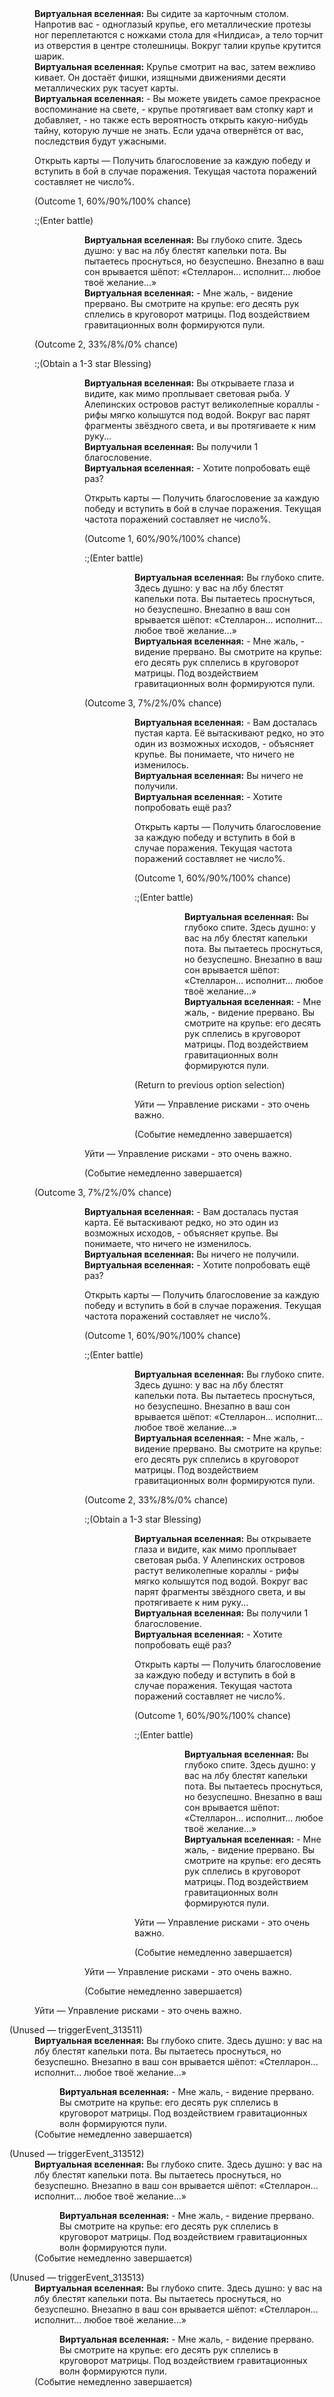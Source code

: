 {{Диалог Начало}}
:'''Виртуальная вселенная:''' Вы сидите за карточным столом. Напротив вас - одноглазый крупье, его металлические протезы ног переплетаются с ножками стола для «Нилдиса», а тело торчит из отверстия в центре столешницы. Вокруг талии крупье крутится шарик.
:'''Виртуальная вселенная:''' Крупье смотрит на вас, затем вежливо кивает. Он достаёт фишки, изящными движениями десяти металлических рук тасует карты.
:'''Виртуальная вселенная:''' - Вы можете увидеть самое прекрасное воспоминание на свете, - крупье протягивает вам стопку карт и добавляет, - но также есть вероятность открыть какую-нибудь тайну, которую лучше не знать. Если удача отвернётся от вас, последствия будут ужасными.
:{{Диалог|Звезда}} Открыть карты &mdash; Получить благословение за каждую победу и вступить в бой в случае поражения. Текущая частота поражений составляет не&nbsp;число%.
:;(Outcome 1, 60%/90%/100% chance)
::;(Enter battle)
:::{{Список врагов|mode=sent|Рейнджер пустоты: Подавитель*1/-25% НР; Тень хранительницы*1/-25% НР}}
:::'''Виртуальная вселенная:''' Вы глубоко спите. Здесь душно: у вас на лбу блестят капельки пота. Вы пытаетесь проснуться, но безуспешно. Внезапно в ваш сон врывается шёпот: «Стелларон... исполнит... любое твоё желание...»
:::'''Виртуальная вселенная:''' - Мне жаль, - видение прервано. Вы смотрите на крупье: его десять рук сплелись в круговорот матрицы. Под воздействием гравитационных волн формируются пули.
::;(Событие немедленно завершается)
:;(Outcome 2, 33%/8%/0% chance)
::;(Obtain a 1-3 star Blessing)
:::'''Виртуальная вселенная:''' Вы открываете глаза и видите, как мимо проплывает световая рыба. У Алепинских островов растут великолепные кораллы - рифы мягко колышутся под водой. Вокруг вас парят фрагменты звёздного света, и вы протягиваете к ним руку...
:::'''Виртуальная вселенная:''' Вы получили 1 благословение.
:::'''Виртуальная вселенная:''' - Хотите попробовать ещё раз?
:::{{Диалог|Звезда}} Открыть карты &mdash; Получить благословение за каждую победу и вступить в бой в случае поражения. Текущая частота поражений составляет не&nbsp;число%.
:::;(Outcome 1, 60%/90%/100% chance)
::::;(Enter battle)
:::::{{Список врагов|mode=sent|Рейнджер пустоты: Подавитель*1/-25% НР; Тень хранительницы*1/-25% НР}}
:::::'''Виртуальная вселенная:''' Вы глубоко спите. Здесь душно: у вас на лбу блестят капельки пота. Вы пытаетесь проснуться, но безуспешно. Внезапно в ваш сон врывается шёпот: «Стелларон... исполнит... любое твоё желание...»
:::::'''Виртуальная вселенная:''' - Мне жаль, - видение прервано. Вы смотрите на крупье: его десять рук сплелись в круговорот матрицы. Под воздействием гравитационных волн формируются пули.
::::;(Событие немедленно завершается)
:::;(Outcome 3, 7%/2%/0% chance)
:::::'''Виртуальная вселенная:''' - Вам досталась пустая карта. Её вытаскивают редко, но это один из возможных исходов, - объясняет крупье. Вы понимаете, что ничего не изменилось.
:::::'''Виртуальная вселенная:''' Вы ничего не получили.
:::::'''Виртуальная вселенная:''' - Хотите попробовать ещё раз?
:::::{{Диалог|Звезда}} Открыть карты &mdash; Получить благословение за каждую победу и вступить в бой в случае поражения. Текущая частота поражений составляет не&nbsp;число%.
:::::;(Outcome 1, 60%/90%/100% chance)
::::::;(Enter battle)
:::::::{{Список врагов|mode=sent|Рейнджер пустоты: Подавитель*1/-25% НР; Тень хранительницы*1/-25% НР}}
:::::::'''Виртуальная вселенная:''' Вы глубоко спите. Здесь душно: у вас на лбу блестят капельки пота. Вы пытаетесь проснуться, но безуспешно. Внезапно в ваш сон врывается шёпот: «Стелларон... исполнит... любое твоё желание...»
:::::::'''Виртуальная вселенная:''' - Мне жаль, - видение прервано. Вы смотрите на крупье: его десять рук сплелись в круговорот матрицы. Под воздействием гравитационных волн формируются пули.
::::::;(Событие немедленно завершается)
:::::;(Return to previous option selection)
:::::{{Диалог|Звезда}} Уйти &mdash; Управление рисками - это очень важно.
:::::;(Событие немедленно завершается)
:::{{Диалог|Звезда}} Уйти &mdash; Управление рисками - это очень важно.
:::;(Событие немедленно завершается)
:;(Outcome 3, 7%/2%/0% chance)
:::'''Виртуальная вселенная:''' - Вам досталась пустая карта. Её вытаскивают редко, но это один из возможных исходов, - объясняет крупье. Вы понимаете, что ничего не изменилось.
:::'''Виртуальная вселенная:''' Вы ничего не получили.
:::'''Виртуальная вселенная:''' - Хотите попробовать ещё раз?
:::{{Диалог|Звезда}} Открыть карты &mdash; Получить благословение за каждую победу и вступить в бой в случае поражения. Текущая частота поражений составляет не&nbsp;число%.
:::;(Outcome 1, 60%/90%/100% chance)
::::;(Enter battle)
:::::{{Список врагов|mode=sent|Рейнджер пустоты: Подавитель*1/-25% НР; Тень хранительницы*1/-25% НР}}
:::::'''Виртуальная вселенная:''' Вы глубоко спите. Здесь душно: у вас на лбу блестят капельки пота. Вы пытаетесь проснуться, но безуспешно. Внезапно в ваш сон врывается шёпот: «Стелларон... исполнит... любое твоё желание...»
:::::'''Виртуальная вселенная:''' - Мне жаль, - видение прервано. Вы смотрите на крупье: его десять рук сплелись в круговорот матрицы. Под воздействием гравитационных волн формируются пули.
::::;(Событие немедленно завершается)
:::;(Outcome 2, 33%/8%/0% chance)
::::;(Obtain a 1-3 star Blessing)
:::::'''Виртуальная вселенная:''' Вы открываете глаза и видите, как мимо проплывает световая рыба. У Алепинских островов растут великолепные кораллы - рифы мягко колышутся под водой. Вокруг вас парят фрагменты звёздного света, и вы протягиваете к ним руку...
:::::'''Виртуальная вселенная:''' Вы получили 1 благословение.
:::::'''Виртуальная вселенная:''' - Хотите попробовать ещё раз?
:::::{{Диалог|Звезда}} Открыть карты &mdash; Получить благословение за каждую победу и вступить в бой в случае поражения. Текущая частота поражений составляет не&nbsp;число%.
:::::;(Outcome 1, 60%/90%/100% chance)
::::::;(Enter battle)
:::::::{{Список врагов|mode=sent|Рейнджер пустоты: Подавитель*1/-25% НР; Тень хранительницы*1/-25% НР}}
:::::::'''Виртуальная вселенная:''' Вы глубоко спите. Здесь душно: у вас на лбу блестят капельки пота. Вы пытаетесь проснуться, но безуспешно. Внезапно в ваш сон врывается шёпот: «Стелларон... исполнит... любое твоё желание...»
:::::::'''Виртуальная вселенная:''' - Мне жаль, - видение прервано. Вы смотрите на крупье: его десять рук сплелись в круговорот матрицы. Под воздействием гравитационных волн формируются пули.
::::::;(Событие немедленно завершается)
:::::{{Диалог|Звезда}} Уйти &mdash; Управление рисками - это очень важно.
:::::;(Событие немедленно завершается)
:::{{Диалог|Звезда}} Уйти &mdash; Управление рисками - это очень важно.
:::;(Событие немедленно завершается)
:{{Диалог|Звезда}} Уйти &mdash; Управление рисками - это очень важно.

;(Unused &mdash; triggerEvent_313511)
:'''Виртуальная вселенная:''' Вы глубоко спите. Здесь душно: у вас на лбу блестят капельки пота. Вы пытаетесь проснуться, но безуспешно. Внезапно в ваш сон врывается шёпот: «Стелларон... исполнит... любое твоё желание...»
::'''Виртуальная вселенная:''' - Мне жаль, - видение прервано. Вы смотрите на крупье: его десять рук сплелись в круговорот матрицы. Под воздействием гравитационных волн формируются пули.
:;(Событие немедленно завершается)

;(Unused &mdash; triggerEvent_313512)
:'''Виртуальная вселенная:''' Вы глубоко спите. Здесь душно: у вас на лбу блестят капельки пота. Вы пытаетесь проснуться, но безуспешно. Внезапно в ваш сон врывается шёпот: «Стелларон... исполнит... любое твоё желание...»
::'''Виртуальная вселенная:''' - Мне жаль, - видение прервано. Вы смотрите на крупье: его десять рук сплелись в круговорот матрицы. Под воздействием гравитационных волн формируются пули.
:;(Событие немедленно завершается)

;(Unused &mdash; triggerEvent_313513)
:'''Виртуальная вселенная:''' Вы глубоко спите. Здесь душно: у вас на лбу блестят капельки пота. Вы пытаетесь проснуться, но безуспешно. Внезапно в ваш сон врывается шёпот: «Стелларон... исполнит... любое твоё желание...»
::'''Виртуальная вселенная:''' - Мне жаль, - видение прервано. Вы смотрите на крупье: его десять рук сплелись в круговорот матрицы. Под воздействием гравитационных волн формируются пули.
:;(Событие немедленно завершается)
{{Диалог Конец}}